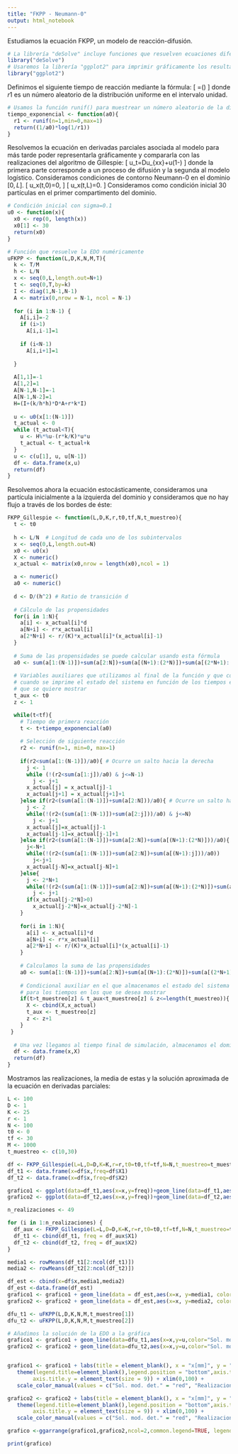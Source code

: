 ---
title: "FKPP - Neumann-0"
output: html_notebook
---

Estudiamos la ecuación FKPP, un modelo de reacción-difusión.

```{r}
# La librería "deSolve" incluye funciones que resuelven ecuaciones diferenciales ordinarias
library("deSolve")
# Usaremos la librería "ggplot2" para imprimir gráficamente los resultados
library("ggplot2")
```

Definimos el siguiente tiempo de reacción mediante la fórmula:
\[
  \tau=\frac{1}{a_0}\log\left(\frac{1}{r1}\right)
\]
donde $r1$ es un número aleatorio de la distribución uniforme en el intervalo unidad.

```{r}
# Usamos la función runif() para muestrear un número aleatorio de la distribución uniforme en el intervalo (0,1)
tiempo_exponencial <- function(a0){
  r1 <- runif(n=1,min=0,max=1)
  return((1/a0)*log(1/r1))
}
```

Resolvemos la ecuación en derivadas parciales asociada al modelo para más tarde poder representarla gráficamente y compararla con las realizaciones del algoritmo de Gillespie:
\[
u_t=Du_{xx}+u\left(1-\frac{u}{K}\right)
\]
donde la primera parte corresponde a un proceso de difusión y la segunda al modelo logístico. Consideramos condiciones de contorno Neumann-0 en el dominio $[0,L]$.
\[
  u_x(t,0)=0,
\]
\[
  u_x(t,L)=0.
\]
Consideramos como condición inicial 30 partículas en el primer compartimento del dominio.

```{r}
# Condición inicial con sigma=0.1
u0 <- function(x){
  x0 <- rep(0, length(x))
  x0[1] <- 30
  return(x0)
}

# Función que resuelve la EDO numéricamente
uFKPP <- function(L,D,K,N,M,T){
  k <- T/M
  h <- L/N
  x <- seq(0,L,length.out=N+1)
  t <- seq(0,T,by=k)
  I <- diag(1,N-1,N-1)
  A <- matrix(0,nrow = N-1, ncol = N-1)
  
  for (i in 1:N-1) {
    A[i,i]=-2
    if (i>1)
      A[i,i-1]=1
    
    if (i<N-1)
      A[i,i+1]=1
    
  }
  
  A[1,1]=-1
  A[1,2]=1
  A[N-1,N-1]=-1
  A[N-1,N-2]=1
  H=(I+(k/h*h)*D*A+r*k*I)
  
  u <- u0(x[1:(N-1)])
  t_actual <- 0
  while (t_actual<T){
    u <- H%*%u-(r*k/K)*u*u
    t_actual <- t_actual+k
  }
  u <- c(u[1], u, u[N-1])
  df <- data.frame(x,u)
  return(df)
}
```

Resolvemos ahora la ecuación estocásticamente, consideramos una partícula inicialmente a la izquierda del dominio y consideramos que no hay flujo a través de los bordes de éste:
```{r}
FKPP_Gillespie <- function(L,D,K,r,t0,tf,N,t_muestreo){
  t <- t0
  
  h <- L/N  # Longitud de cada uno de los subintervalos
  x <- seq(0,L,length.out=N) 
  x0 <- u0(x)
  X <- numeric()
  x_actual <- matrix(x0,nrow = length(x0),ncol = 1)

  a <- numeric()
  a0 <- numeric()
  
  d <- D/(h^2) # Ratio de transición d
  
  # Cálculo de las propensidades
  for(i in 1:N){
    a[i] <- x_actual[i]*d
    a[N+i] <- r*x_actual[i]
    a[2*N+i] <- r/(K)*x_actual[i]*(x_actual[i]-1)
  }
  
  # Suma de las propensidades se puede calcular usando esta fórmula
  a0 <- sum(a[1:(N-1)])+sum(a[2:N])+sum(a[(N+1):(2*N)])+sum(a[(2*N+1):(3*N)])
  
  # Variables auxiliares que utilizamos al final de la función y que controlan 
  # cuando se imprime el estado del sistema en función de los tiempos en los 
  # que se quiere mostrar
  t_aux <- t0
  z <- 1 

  while(t<tf){
    # Tiempo de primera reacción
    t <- t+tiempo_exponencial(a0)
    
    # Selección de siguiente reacción
    r2 <- runif(n=1, min=0, max=1)
    
    if(r2<sum(a[1:(N-1)])/a0){ # Ocurre un salto hacia la derecha
      j <- 1
      while (!(r2<sum(a[1:j])/a0) & j<=N-1) 
        j <- j+1 
      x_actual[j] = x_actual[j]-1
      x_actual[j+1] = x_actual[j+1]+1
    }else if(r2<(sum(a[1:(N-1)])+sum(a[2:N]))/a0){ # Ocurre un salto hacia la izquierda
      j <- 2
      while(!(r2<(sum(a[1:(N-1)])+sum(a[2:j]))/a0) & j<=N)
        j <- j+1
      x_actual[j]=x_actual[j]-1
      x_actual[j-1]=x_actual[j-1]+1
    }else if(r2<(sum(a[1:(N-1)])+sum(a[2:N])+sum(a[(N+1):(2*N)]))/a0){
      j<-N+1
      while(!(r2<(sum(a[1:(N-1)])+sum(a[2:N])+sum(a[(N+1):j]))/a0))
        j<-j+1
      x_actual[j-N]=x_actual[j-N]+1
    }else{
      j <- 2*N+1
      while(!(r2<(sum(a[1:(N-1)])+sum(a[2:N])+sum(a[(N+1):(2*N)])+sum(a[(2*N+1):j]))/a0))
        j <- j+1
      if(x_actual[j-2*N]>0)
        x_actual[j-2*N]=x_actual[j-2*N]-1
    }
  
    for(i in 1:N){
      a[i] <- x_actual[i]*d
      a[N+i] <- r*x_actual[i]
      a[2*N+i] <- r/(K)*x_actual[i]*(x_actual[i]-1)
    }
    
    # Calculamos la suma de las propensidades
    a0 <- sum(a[1:(N-1)])+sum(a[2:N])+sum(a[(N+1):(2*N)])+sum(a[(2*N+1):(3*N)])
    
    # Condicional auxiliar en el que almacenamos el estado del sistema 
    # para los tiempos en los que se desea mostrar
    if(t>t_muestreo[z] & t_aux<t_muestreo[z] & z<=length(t_muestreo)){
      X <- cbind(X,x_actual)
      t_aux <- t_muestreo[z]
      z <- z+1
    }
 }
  
  # Una vez llegamos al tiempo final de simulación, almacenamos el dominio dividido en subintervalos con la frecuencia correspondiente a cada subintervalo
  df <- data.frame(x,X)
  return(df)
}
```

Mostramos las realizaciones, la media de estas y la solución aproximada de la ecuación en derivadas parciales:
```{r}
L <- 100
D <- 1
K <- 25
r <- 1
N <- 100
t0 <- 0
tf <- 30
M <- 1000
t_muestreo <- c(10,30)

df <- FKPP_Gillespie(L=L,D=D,K=K,r=r,t0=t0,tf=tf,N=N,t_muestreo=t_muestreo)
df_t1 <- data.frame(x=df$x,freq=df$X1)
df_t2 <- data.frame(x=df$x,freq=df$X2)

grafico1 <- ggplot(data=df_t1,aes(x=x,y=freq))+geom_line(data=df_t1,aes(x=x,y=freq,color='Realizaciones'))
grafico2 <- ggplot(data=df_t2,aes(x=x,y=freq))+geom_line(data=df_t2,aes(x=x,y=freq,color='Realizaciones'))

n_realizaciones <- 49

for (i in 1:n_realizaciones) {
  df_aux <- FKPP_Gillespie(L=L,D=D,K=K,r=r,t0=t0,tf=tf,N=N,t_muestreo=t_muestreo)
  df_t1 <- cbind(df_t1, freq = df_aux$X1)
  df_t2 <- cbind(df_t2, freq = df_aux$X2)
}

media1 <- rowMeans(df_t1[2:ncol(df_t1)])
media2 <- rowMeans(df_t2[2:ncol(df_t2)])

df_est <- cbind(x=df$x,media1,media2)
df_est <-data.frame(df_est)
grafico1 <- grafico1 + geom_line(data = df_est,aes(x=x, y=media1, color="Media"))
grafico2 <- grafico2 + geom_line(data = df_est,aes(x=x, y=media2, color="Media"))

dfu_t1 <- uFKPP(L,D,K,N,M,t_muestreo[1])
dfu_t2 <- uFKPP(L,D,K,N,M,t_muestreo[2])

# Añadimos la solución de la EDO a la gráfica
grafico1 <- grafico1 + geom_line(data=dfu_t1,aes(x=x,y=u,color="Sol. mod. det."))
grafico2 <- grafico2 + geom_line(data=dfu_t2,aes(x=x,y=u,color="Sol. mod. det."))


grafico1 <- grafico1 + labs(title = element_blank(), x = "x[mm]", y = "Concentración",subtitle = paste("T. f.=",t_muestreo[1],"s",sep=""))+ theme_minimal() +
   theme(legend.title=element_blank(),legend.position = "bottom",axis.title.x = element_text(size = 9),  
        axis.title.y = element_text(size = 9)) + xlim(0,100) +
   scale_color_manual(values = c("Sol. mod. det." = "red", "Realizaciones"="grey", "Media"="blue", "Intervalo de confianza"="green" ), breaks = c("Realizaciones", "Media", "Intervalo de confianza", "Sol. mod. det."))

grafico2 <- grafico2 + labs(title = element_blank(), x = "x[mm]", y = "Concentración",subtitle = paste("T. f.=",t_muestreo[2],"s",sep=""))+ theme_minimal() +
   theme(legend.title=element_blank(),legend.position = "bottom",axis.title.x = element_text(size = 9),  
        axis.title.y = element_text(size = 9)) + xlim(0,100) +
   scale_color_manual(values = c("Sol. mod. det." = "red", "Realizaciones"="grey", "Media"="blue", "Intervalo de confianza"="green" ), breaks = c("Realizaciones", "Media", "Intervalo de confianza", "Sol. mod. det."))

grafico <-ggarrange(grafico1,grafico2,ncol=2,common.legend=TRUE, legend="bottom")

print(grafico)
```

